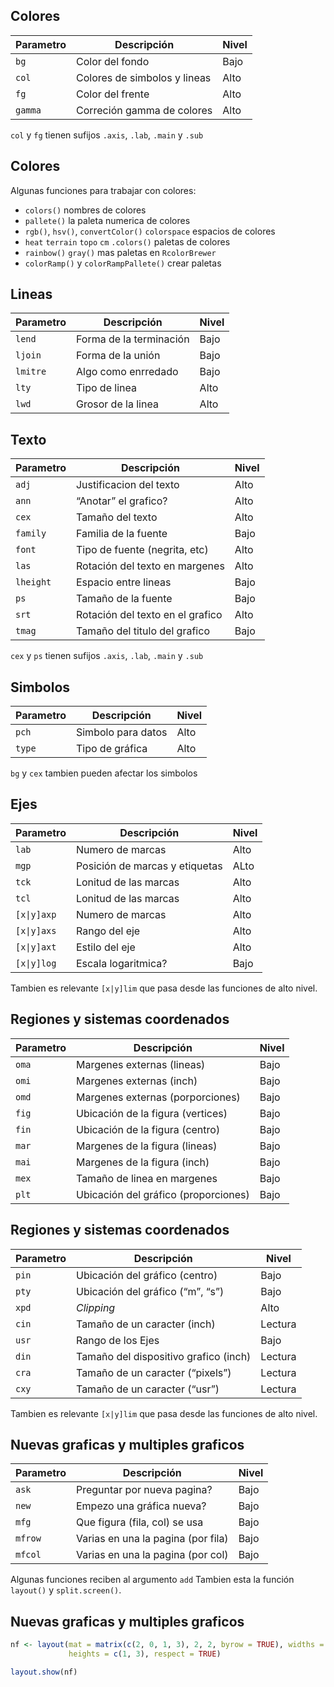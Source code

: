 ## Colores

Parametro   | Descripción                   | Nivel   |          
------------|-------------------------------|---------|
`bg`        | Color del fondo               | Bajo    |
`col`       | Colores de simbolos y lineas  | Alto    |            
`fg`        | Color del frente              | Alto    |
`gamma`     | Correción gamma de colores    | Alto    |


`col` y `fg` tienen sufijos `.axis`, `.lab`, `.main` y `.sub`

## Colores

Algunas funciones para trabajar con colores:

- `colors()` nombres de colores
- `pallete()` la paleta numerica de colores
- `rgb()`, `hsv()`, `convertColor()` `colorspace` espacios de colores
- `heat` `terrain` `topo` `cm` `.colors()` paletas de colores
- `rainbow()` `gray()` mas paletas en `RcolorBrewer`
- `colorRamp()` y `colorRampPallete()`  crear paletas

## Lineas

Parametro   | Descripción                   | Nivel   |
------------|-------------------------------|---------|
`lend`      | Forma de la terminación       | Bajo    |
`ljoin`     | Forma de la unión             | Bajo    |
`lmitre`    | Algo como enrredado           | Bajo    |
`lty`       | Tipo de linea                 | Alto    |
`lwd`       | Grosor de la linea            | Alto    |

## Texto {.smaller}

Parametro   | Descripción                       | Nivel   |
------------|-----------------------------------|---------|
`adj`       | Justificacion del texto           | Alto    |
`ann`       | "Anotar" el grafico?              | Alto    |
`cex`       | Tamaño del texto                  | Alto    |
`family`    | Familia de la fuente              | Bajo    |
`font`      | Tipo de fuente (negrita, etc)     | Alto    |
`las`       | Rotación del texto en margenes    | Alto    |
`lheight`   | Espacio entre lineas              | Bajo    |
`ps`        | Tamaño de la fuente               | Bajo    |
`srt`       | Rotación del texto en el grafico  | Alto    |
`tmag`      | Tamaño del titulo del grafico 	| Bajo    |

`cex` y `ps` tienen sufijos `.axis`, `.lab`, `.main` y `.sub`

## Simbolos

Parametro   | Descripción           | Nivel   |
------------|-----------------------|---------|
`pch`       | Simbolo para datos    | Alto    |
`type`      | Tipo de gráfica       | Alto    |

`bg` y `cex` tambien pueden afectar los simbolos

## Ejes {.smaller}

Parametro   | Descripción                       | Nivel   |
------------|-----------------------------------|---------|
`lab`       | Numero de marcas                  | Alto    |
`mgp`       | Posición de marcas y etiquetas    | ALto    |
`tck`       | Lonitud de las marcas             | Alto    |
`tcl`       | Lonitud de las marcas             | Alto    |
`[x|y]axp`  | Numero de marcas                  | Alto    |
`[x|y]axs`  | Rango del eje                     | Alto    |
`[x|y]axt`  | Estilo del eje                    | Alto    |
`[x|y]log`  | Escala logaritmica?               | Bajo    |

Tambien es relevante `[x|y]lim` que pasa desde las funciones de alto nivel.

## Regiones y sistemas coordenados {.smaller}

 Parametro  | Descripción                           | Nivel   |
------------|---------------------------------------|---------|
`oma`       | Margenes externas (lineas)            | Bajo    |
`omi`       | Margenes externas  (inch)             | Bajo    |
`omd`       | Margenes externas  (porporciones)     | Bajo    |
`fig`       | Ubicación de la figura (vertices)     | Bajo    |
`fin`       | Ubicación de la figura (centro)       | Bajo    |
`mar`       | Margenes de la figura (lineas)        | Bajo    |
`mai`       | Margenes de la figura (inch)          | Bajo    |
`mex`       | Tamaño de linea en margenes           | Bajo    |
`plt`       | Ubicación del gráfico (proporciones)  | Bajo    |    

## Regiones y sistemas coordenados {.smaller}

 Parametro  | Descripción                           | Nivel   |
------------|---------------------------------------|---------|
`pin`       | Ubicación del gráfico (centro)        | Bajo    |  
`pty`       | Ubicación del gráfico ("m", "s")      | Bajo    |  
`xpd`       | _Clipping_                            | Alto    |
`cin`       | Tamaño de un caracter (inch)          | Lectura |  
`usr`       | Rango de los Ejes                     | Bajo    |
`din`       | Tamaño del dispositivo grafico (inch) | Lectura |
`cra`       | Tamaño de un caracter ("pixels")      | Lectura |
`cxy`       | Tamaño de un caracter ("usr")         | Lectura |

Tambien es relevante `[x|y]lim` que pasa desde las funciones de alto nivel.


## Nuevas graficas y multiples graficos

 Parametro   | Descripción                       | Nivel |
------------|------------------------------------|-------|
`ask`       | Preguntar por nueva pagina?        | Bajo  |
`new`       | Empezo una gráfica nueva?          | Bajo  |
`mfg`       | Que figura (fila, col) se usa      | Bajo  |
`mfrow`     | Varias en una la pagina (por fila) | Bajo  |
`mfcol`     | Varias en una la pagina (por col)  | Bajo  |

Algunas funciones reciben al argumento `add`
Tambien esta la función `layout()` y `split.screen()`.

## Nuevas graficas y multiples graficos

```r
nf <- layout(mat = matrix(c(2, 0, 1, 3), 2, 2, byrow = TRUE), widths = c(3, 1),
             heights = c(1, 3), respect = TRUE)

layout.show(nf)
```

